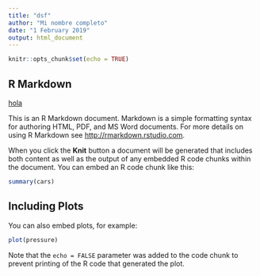 ```yaml
---
title: "dsf"
author: "Mi nombre completo"
date: "1 February 2019"
output: html_document
---
```


```r
knitr::opts_chunk$set(echo = TRUE)
```

## R Markdown

[hola](https://github.com/fhernanb/myblog/blob/master/Publicaciones/T%C3%A9cnicas%20computacionales/prueba/dfsd.html])

This is an R Markdown document. Markdown is a simple formatting syntax for authoring HTML, PDF, and MS Word documents. For more details on using R Markdown see <http://rmarkdown.rstudio.com>.

When you click the **Knit** button a document will be generated that includes both content as well as the output of any embedded R code chunks within the document. You can embed an R code chunk like this:

```r
summary(cars)
```

## Including Plots

You can also embed plots, for example:

```r
plot(pressure)
```

Note that the `echo = FALSE` parameter was added to the code chunk to prevent printing of the R code that generated the plot.

